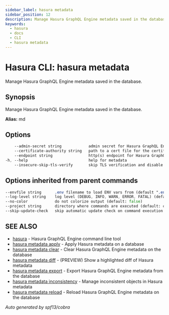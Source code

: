 ```yaml
---
sidebar_label: hasura metadata
sidebar_position: 12
description: Manage Hasura GraphQL Engine metadata saved in the database using the Hasura CLI
keywords:
  - hasura
  - docs
  - CLI
  - hasura metadata
---
```


# Hasura CLI: hasura metadata

Manage Hasura GraphQL Engine metadata saved in the database.

## Synopsis

Manage Hasura GraphQL Engine metadata saved in the database.

**Alias:** md

## Options

```sass
    --admin-secret string            admin secret for Hasura GraphQL Engine (env "HASURA_GRAPHQL_ADMIN_SECRET")
    --certificate-authority string   path to a cert file for the certificate authority (env "HASURA_GRAPHQL_CERTIFICATE_AUTHORITY")
    --endpoint string                http(s) endpoint for Hasura GraphQL Engine (env "HASURA_GRAPHQL_ENDPOINT")
-h, --help                           help for metadata
    --insecure-skip-tls-verify       skip TLS verification and disable cert checking (default: false) (env "HASURA_GRAPHQL_INSECURE_SKIP_TLS_VERIFY")
```

## Options inherited from parent commands

```sass
--envfile string      .env filename to load ENV vars from (default ".env")
--log-level string    log level (DEBUG, INFO, WARN, ERROR, FATAL) (default "INFO")
--no-color            do not colorize output (default: false)
--project string      directory where commands are executed (default: current dir)
--skip-update-check   skip automatic update check on command execution
```

## SEE ALSO

* [hasura](/hasura-cli/commands/hasura.mdx)	 - Hasura GraphQL Engine command line tool
* [hasura metadata apply](/hasura-cli/commands/hasura_metadata_apply.mdx)	 - Apply Hasura metadata on a database
* [hasura metadata clear](/hasura-cli/commands/hasura_metadata_clear.mdx)	 - Clear Hasura GraphQL Engine metadata on the database
* [hasura metadata diff](/hasura-cli/commands/hasura_metadata_diff.mdx)	 - (PREVIEW) Show a highlighted diff of Hasura metadata
* [hasura metadata export](/hasura-cli/commands/hasura_metadata_export.mdx)	 - Export Hasura GraphQL Engine metadata from the database
* [hasura metadata inconsistency](/hasura-cli/commands/hasura_metadata_inconsistency.mdx)	 - Manage inconsistent objects in Hasura metadata
* [hasura metadata reload](/hasura-cli/commands/hasura_metadata_reload.mdx)	 - Reload Hasura GraphQL Engine metadata on the database

_Auto generated by spf13/cobra_
